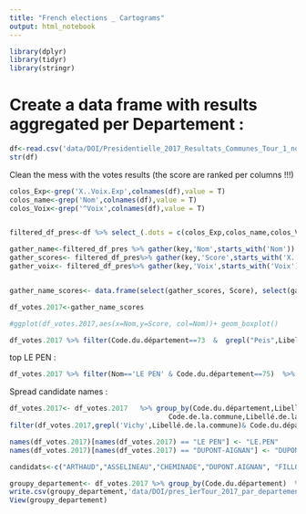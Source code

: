 ```yaml
---
title: "French elections _ Cartograms"
output: html_notebook
---
```




```r
library(dplyr)
library(tidyr)
library(stringr)
```

# Create a data frame with results aggregated per Departement :
```r
df<-read.csv('data/DOI/Presidentielle_2017_Resultats_Communes_Tour_1_no_arrondissements75_13_69.csv', stringsAsFactors = FALSE)
str(df)
```

Clean the mess with the votes results (the score are ranked per columns !!!)

```r
colos_Exp<-grep('X..Voix.Exp',colnames(df),value = T)
colos_name<-grep('Nom',colnames(df),value = T)
colos_Voix<-grep('^Voix',colnames(df),value = T)


filtered_df_pres<-df %>% select_(.dots = c(colos_Exp,colos_name,colos_Voix,"Code.de.la.commune", "Libellé.de.la.commune","Code.du.département","Libellé.du.département","Votants","Inscrits","Abstentions" ,"Exprimés","X..Abs.Ins","X..Exp.Vot"))

gather_name<-filtered_df_pres %>% gather(key,'Nom',starts_with('Nom')) 
gather_scores<- filtered_df_pres%>% gather(key,'Score',starts_with('X..Voix.Exp'))
gather_voix<- filtered_df_pres%>% gather(key,'Voix',starts_with('Voix'))


gather_name_scores<- data.frame(select(gather_scores, Score), select(gather_name,Nom,Code.de.la.commune, Libellé.de.la.commune,Code.du.département,Libellé.du.département,Votants,Inscrits,Abstentions,Exprimés,X..Abs.Ins,X..Exp.Vot),select(gather_voix,Voix))

df_votes.2017<-gather_name_scores

#ggplot(df_votes.2017,aes(x=Nom,y=Score, col=Nom))+ geom_boxplot()

```

```r
df_votes.2017 %>% filter(Code.du.département==73  &  grepl("Peis",Libellé.de.la.commune))
```

top LE PEN :
```r
df_votes.2017 %>% filter(Nom=='LE PEN' & Code.du.département==75)  %>% arrange(desc(Votants))
```

Spread candidate names :
```r
df_votes.2017<- df_votes.2017   %>% group_by(Code.du.département,Libellé.du.département,
                                       Code.de.la.commune,Libellé.de.la.commune,Nom,Votants,Inscrits,Abstentions,Exprimés,X..Abs.Ins,X..Exp.Vot) %>% summarise(Sum_Voix=sum(Voix)) %>% spread(Nom,Sum_Voix)
filter(df_votes.2017,grepl('Vichy',Libellé.de.la.commune)& Code.du.département==3)

```


```r
names(df_votes.2017)[names(df_votes.2017) == "LE PEN"] <- "LE.PEN"
names(df_votes.2017)[names(df_votes.2017) == "DUPONT-AIGNAN"] <- "DUPONT.AIGNAN"

candidats<-c("ARTHAUD","ASSELINEAU","CHEMINADE","DUPONT.AIGNAN", "FILLON","HAMON","LASSALLE","LE.PEN","MACRON","MÉLENCHON","POUTOU")

groupy_departement<- df_votes.2017 %>% group_by(Code.du.département)  %>% summarise_at(c(candidats,"Exprimés"),funs(total_voix=sum(.), ratio_voix=sum(.)/sum(Exprimés)))
write.csv(groupy_departement,'data/DOI/pres_1erTour_2017_par_departement_candidat.csv')
View(groupy_departement)
```

